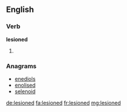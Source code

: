 ==English==

===Verb===
'''lesioned'''

# {{en-past of|lesion}}

===Anagrams===
* [[enediols#English|enediols]]
* [[enolised#English|enolised]]
* [[selenoid#English|selenoid]]

[[de:lesioned]]
[[fa:lesioned]]
[[fr:lesioned]]
[[mg:lesioned]]